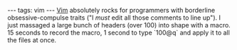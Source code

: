 ---
tags: vim
---
[[Vim]] absolutely rocks for programmers with borderline obsessive-compulse traits ("I ''must'' edit all those comments to line up"). I just massaged a large bunch of headers (over 100) into shape with a macro. 15 seconds to record the macro, 1 second to type `100@q` and apply it to all the files at once.
